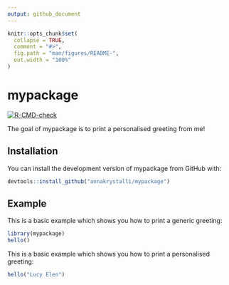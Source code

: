 ```yaml
---
output: github_document
---
```


<!-- README.md is generated from README.Rmd. Please edit that file -->

```r
knitr::opts_chunk$set(
  collapse = TRUE,
  comment = "#>",
  fig.path = "man/figures/README-",
  out.width = "100%"
)
```
# mypackage

<!-- badges: start -->
[![R-CMD-check](https://github.com/annakrystalli/mypackage-demo/workflows/R-CMD-check/badge.svg)](https://github.com/annakrystalli/mypackage-demo/actions)
<!-- badges: end -->

The goal of mypackage is to print a personalised greeting from me!

## Installation

You can install the development version of mypackage from GitHub with:

``` r
devtools::install_github("annakrystalli/mypackage")
```

## Example

This is a basic example which shows you how to print a generic greeting:

```r
library(mypackage)
hello()
```

This is a basic example which shows you how to print a personalised greeting:
```r
hello("Lucy Elen")
```

